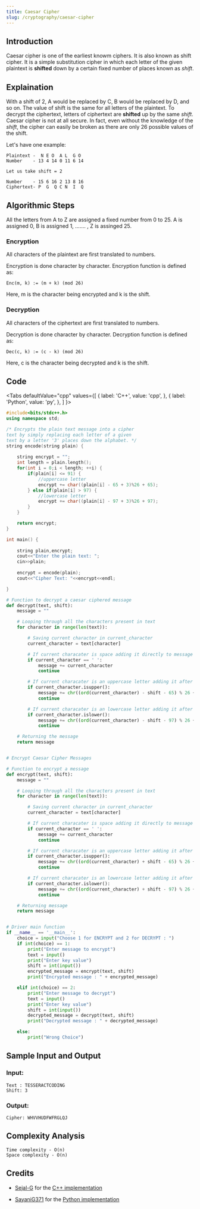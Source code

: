 ```yaml
---
title: Caesar Cipher
slug: /cryptography/caesar-cipher
---
```


## Introduction

Caesar cipher is one of the earliest knowm ciphers. It is also known as shift cipher. It is a simple substitution cipher in which each letter of the given plaintext is **shifted** down by a certain fixed number of places known as _shift_.

## Explaination

With a shift of 2, A would be replaced by C, B would be replaced by D, and so on. The value of shift is the same for all letters of the plaintext. To decrypt the ciphertext, letters of ciphertext are **shifted** up by the same _shift_. Caesar cipher is not at all secure. In fact, even without the knowledge of the _shift_, the cipher can easily be broken as there are only 26 possible values of the shift.

Let's have one example:

```
Plaintext -  N E O  A L  G O
Number    - 13 4 14 0 11 6 14

Let us take shift = 2

Number    - 15 6 16 2 13 8 16
Ciphertext- P  G  Q C N  I  Q
```

## Algorithmic Steps

All the letters from A to Z are assigned a fixed number from 0 to 25. A is assigned 0, B is assigned 1, ....... , Z is assinged 25.

### Encryption

All characters of the plaintext are first translated to numbers.

Encryption is done character by character. Encryption function is defined as:

``Enc(m, k) := (m + k) (mod 26)``

Here, m is the character being encrypted and k is the shift.

### Decryption

All characters of the ciphertext are first translated to numbers.

Decryption is done character by character. Decryption function is defined as:

``Dec(c, k) := (c - k) (mod 26)``

Here, c is the character being decrypted and k is the shift.

## Code


<Tabs
  defaultValue="cpp"
  values={[
    { label: 'C++', value: 'cpp', },
    { label: 'Python', value: 'py', },
  ]
}>

<TabItem value="cpp">

```cpp
#include<bits/stdc++.h>
using namespace std;

/* Encrypts the plain text message into a cipher 
text by simply replacing each letter of a given 
text by a letter '3' places down the alphabet. */
string encode(string plain) {
	
	string encrypt = "";
	int length = plain.length();
	for(int i = 0;i < length; ++i) {
		if(plain[i] <= 91) {
			//uppercase letter
			encrypt += char((plain[i] - 65 + 3)%26 + 65);
		} else if(plain[i] > 97) {
			//lowercase letter
			encrypt += char((plain[i] - 97 + 3)%26 + 97);
		}
	}

	return encrypt;
}

int main() {
	
	string plain,encrypt;
	cout<<"Enter the plain text: ";
	cin>>plain;
	
	encrypt = encode(plain);
	cout<<"Cipher Text: "<<encrypt<<endl;

}
```

</TabItem>
<TabItem value="py">

```python
# Function to decrypt a caesar ciphered message
def decrypt(text, shift):
    message = ""

    # Looping through all the characters present in text
    for character in range(len(text)):

        # Saving current character in current_character
        current_character = text[character]

        # If current characater is space adding it directly to message
        if current_character == ' ':
            message += current_character
            continue

        # If current characater is an uppercase letter adding it after shifting with key value to message
        if current_character.isupper():
            message += chr((ord(current_character) - shift - 65) % 26 + 65)
            continue

        # If current characater is an lowercase letter adding it after shifting with key value to message
        if current_character.islower():
            message += chr((ord(current_character) - shift - 97) % 26 + 97)
            continue

    # Returning the message
    return message


# Encrypt Caesar Cipher Messages

# Function to encrypt a message
def encrypt(text, shift):
    message = ""

    # Looping through all the characters present in text
    for character in range(len(text)):

        # Saving current character in current_character
        current_character = text[character]

        # If current characater is space adding it directly to message
        if current_character == ' ':
            message += current_character
            continue

        # If current characater is an uppercase letter adding it after shifting with key value to message
        if current_character.isupper():
            message += chr((ord(current_character) + shift - 65) % 26 + 65)
            continue

        # If current characater is an lowercase letter adding it after shifting with key value to message
        if current_character.islower():
            message += chr((ord(current_character) + shift - 97) % 26 + 97)
            continue

    # Returning message
    return message


# Driver main function
if __name__ == '__main__':
    choice = input("Choose 1 for ENCRYPT and 2 for DECRYPT : ")
    if int(choice) == 1:
        print("Enter message to encrypt")
        text = input()
        print("Enter key value")
        shift = int(input())
        encrypted_message = encrypt(text, shift)
        print("Encrypted message : " + encrypted_message)

    elif int(choice) == 2:
        print("Enter message to decrypt")
        text = input()
        print("Enter key value")
        shift = int(input())
        decrypted_message = decrypt(text, shift)
        print("Decrypted message : " + decrypted_message)

    else:
        print("Wrong Choice")
```

</TabItem>
</Tabs>

## Sample Input and Output

### Input:

```
Text : TESSERACTCODING
Shift: 3
```

### Output:

```
Cipher: WHVVHUDFWFRGLQJ
```

## Complexity Analysis

```
Time complexity - O(n)
Space complexity - O(n)
```

## Credits

   - [Sejal-G](https://github.com/Sejal-G) for the [C++ implementation](https://github.com/TesseractCoding/NeoAlgo/blob/master/C-Plus-Plus/cryptography/Caeser_Cipher.cpp)

   - [SayaniG371](https://github.com/SayaniG371) for the [Python implementation](https://github.com/TesseractCoding/NeoAlgo/blob/master/Python/cryptography/Caesar_Cipher.py)
